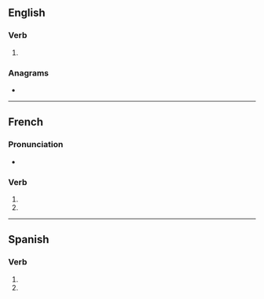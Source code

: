 {{also|refilés}}
==English==

===Verb===
{{head|en|verb form}}

# {{en-third-person singular of|refile}}

===Anagrams===
* {{anagrams|en|a=eefilrs|Leifers|e-filers|eirself|reflies|reliefs|relifes}}

----

==French==

===Pronunciation===
* {{homophones|fr|refile|refilent}}

===Verb===
{{head|fr|verb form}}

# {{inflection of|fr|refiler||2|s|pres|indc}}
# {{inflection of|fr|refiler||2|s|pres|subj}}

----

==Spanish==

===Verb===
{{head|es|verb form}}

# {{es-verb form of|refilar|ending=-ar|mood=subjunctive|tense=present|number=s|person=2|formal=n}}
# {{es-verb form of|refilar|ending=-ar|mood=imperative|number=s|person=2|formal=n|sense=negative}}